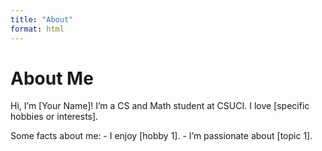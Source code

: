 ```yaml
---
title: "About"
format: html
---
```

# About Me

Hi, I'm [Your Name]! I'm a CS and Math student at CSUCI. I love [specific hobbies or interests].

Some facts about me:
- I enjoy [hobby 1].
- I'm passionate about [topic 1].

